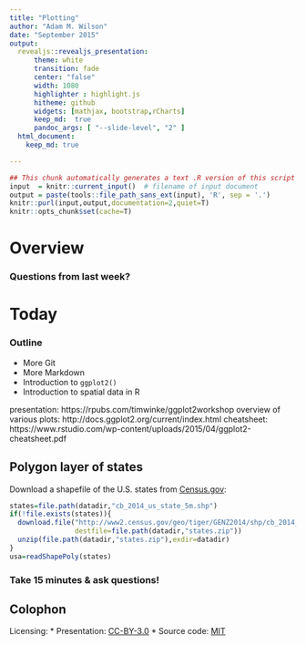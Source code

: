 ```yaml
---
title: "Plotting"
author: "Adam M. Wilson"
date: "September 2015"
output: 
  revealjs::revealjs_presentation:
      theme: white
      transition: fade
      center: "false"
      width: 1080
      highlighter : highlight.js
      hitheme: github
      widgets: [mathjax, bootstrap,rCharts]
      keep_md:  true
      pandoc_args: [ "--slide-level", "2" ]
  html_document:
    keep_md: true

---
```


```r
## This chunk automatically generates a text .R version of this script when running within knitr.  You do not need to run this...
input  = knitr::current_input()  # filename of input document
output = paste(tools::file_path_sans_ext(input), 'R', sep = '.')
knitr::purl(input,output,documentation=2,quiet=T)
knitr::opts_chunk$set(cache=T)
```


# Overview

### Questions from last week?

#  Today

### Outline
* More Git
* More Markdown
* Introduction to `ggplot2()`
* Introduction to spatial data in R


presentation: https://rpubs.com/timwinke/ggplot2workshop
overview of various plots: http://docs.ggplot2.org/current/index.html
cheatsheet: https://www.rstudio.com/wp-content/uploads/2015/04/ggplot2-cheatsheet.pdf


## Polygon layer of states

Download a shapefile of the U.S. states from [Census.gov](https://www.census.gov/geo/maps-data/data/cbf/cbf_state.html):
```r
states=file.path(datadir,"cb_2014_us_state_5m.shp")
if(!file.exists(states)){
  download.file("http://www2.census.gov/geo/tiger/GENZ2014/shp/cb_2014_us_state_5m.zip",
                destfile=file.path(datadir,"states.zip"))
  unzip(file.path(datadir,"states.zip"),exdir=datadir)
}
usa=readShapePoly(states)
```


### Take 15 minutes & ask questions!


## Colophon

Licensing: 
* Presentation: [CC-BY-3.0 ](http://creativecommons.org/licenses/by/3.0/us/)
* Source code: [MIT](http://opensource.org/licenses/MIT) 

